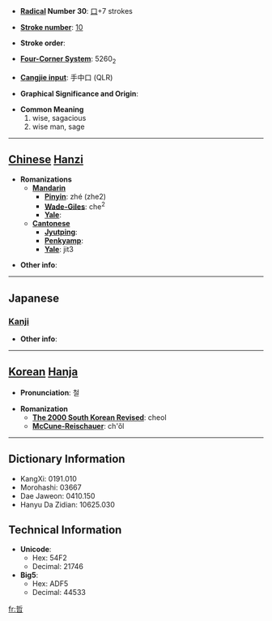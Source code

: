 * '''[[Wiktionary:Chinese radical index| Radical]] Number 30''': [[Wiktionary:Chinese radical index 口|口]]+7 strokes

* '''[[Wiktionary:Chinese total strokes index|Stroke number]]''': [[Wiktionary:Chinese total strokes index 10|10]]

* '''Stroke order''': 

* '''[[Wiktionary:Chinese four corner index|Four-Corner System]]''': 5260<sub>2</sub>

* '''[[Wiktionary:Chinese Cangjie index|Cangjie input]]''': 手中口 (QLR)

* '''Graphical Significance and Origin''': 

* '''Common Meaning'''
*#wise, sagacious
*# wise man, sage


----

== [[Chinese]] [[Hanzi]] ==

* '''Romanizations'''
** '''[[Mandarin]]'''
*** '''[[Pinyin]]''': zhé (zhe2)
*** '''[[Wade-Giles]]''': che<sup>2</sup>
*** '''[[Yale]]''': 
** '''[[Cantonese]]'''
*** '''[[Jyutping]]''':
*** '''[[Penkyamp]]''': 
*** '''[[Yale]]''': jit3

* '''Other info''': 

----

==Japanese==
===[[Kanji]]===
{{kanji|on readings=[[てつ]] (tetsu)
|kun readings=[[あきらか]] (akiraka), [[さとい]] (satoi)
}}

* '''Other info''':  

----

== [[Korean]] [[Hanja]] ==

* '''Pronunciation''': 철

* '''Romanization'''
** '''[[The 2000 South Korean Revised Romanization|The 2000 South Korean Revised]]''': cheol
** '''[[McCune-Reischauer]]''': ch'ŏl

----

== Dictionary Information ==

* KangXi: 0191.010
* Morohashi: 03667
* Dae Jaweon: 0410.150
* Hanyu Da Zidian: 10625.030

== Technical Information ==

* '''Unicode''':
** Hex: 54F2
** Decimal: 21746
* '''Big5''':
** Hex: ADF5
** Decimal: 44533

[[fr:哲]]